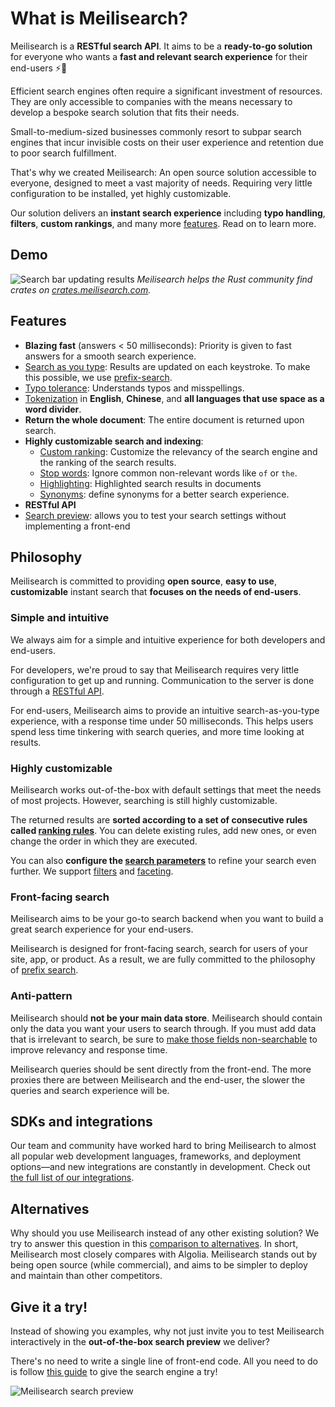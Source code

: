# What is Meilisearch?

Meilisearch is a **RESTful search API**. It aims to be a **ready-to-go solution** for everyone who wants a **fast and relevant search experience** for their end-users ⚡️🔎

Efficient search engines often require a significant investment of resources. They are only accessible to companies with the means necessary to develop a bespoke search solution that fits their needs.

Small-to-medium-sized businesses commonly resort to subpar search engines that incur invisible costs on their user experience and retention due to poor search fulfillment.

That's why we created Meilisearch: An open source solution accessible to everyone, designed to meet a vast majority of needs. Requiring very little configuration to be installed, yet highly customizable.

Our solution delivers an **instant search experience** including **typo handling**, **filters**, **custom rankings**, and many more [features](#features). Read on to learn more.

## Demo

![Search bar updating results](https://raw.githubusercontent.com/meilisearch/documentation/main/assets/images/crates-io-demo.gif)
_Meilisearch helps the Rust community find crates on [crates.meilisearch.com](https://crates.meilisearch.com)._

## Features

- **Blazing fast** (answers < 50 milliseconds): Priority is given to fast answers for a smooth search experience.
- [Search as you type](/learn/what_is_meilisearch/features#search-as-you-type): Results are updated on each keystroke. To make this possible, we use [prefix-search](/learn/advanced/prefix#prefix-search).
- [Typo tolerance](/learn/what_is_meilisearch/features#typo-tolerant): Understands typos and misspellings.
- [Tokenization](/learn/advanced/tokenization) in **English**, **Chinese**, and **all languages that use space as a word divider**.
- **Return the whole document**: The entire document is returned upon search.
- **Highly customizable search and indexing**:
  - [Custom ranking](/learn/core_concepts/relevancy): Customize the relevancy of the search engine and the ranking of the search results.
  - [Stop words](/reference/api/settings#stop-words): Ignore common non-relevant words like `of` or `the`.
  - [Highlighting](/learn/what_is_meilisearch/features#highlighting): Highlighted search results in documents
  - [Synonyms](/learn/what_is_meilisearch/features#synonyms): define synonyms for a better search experience.
- **RESTful API**
- [Search preview](/learn/what_is_meilisearch/search_preview): allows you to test your search settings without implementing a front-end

## Philosophy

Meilisearch is committed to providing **open source**, **easy to use**, **customizable** instant search that **focuses on the needs of end-users**.

### Simple and intuitive

We always aim for a simple and intuitive experience for both developers and end-users.

For developers, we're proud to say that Meilisearch requires very little configuration to get up and running. Communication to the server is done through a [RESTful API](/reference/api/overview).

For end-users, Meilisearch aims to provide an intuitive search-as-you-type experience, with a response time under 50 milliseconds. This helps users spend less time tinkering with search queries, and more time looking at results.

### Highly customizable

Meilisearch works out-of-the-box with default settings that meet the needs of most projects. However, searching is still highly customizable.

The returned results are **sorted according to a set of consecutive rules called [ranking rules](/learn/core_concepts/relevancy#ranking-rules)**. You can delete existing rules, add new ones, or even change the order in which they are executed.

You can also **configure the [search parameters](/reference/api/search)** to refine your search even further. We support [filters](/learn/advanced/filtering) and [faceting](/learn/advanced/faceted_search#faceted-search).

### Front-facing search

Meilisearch aims to be your go-to search backend when you want to build a great search experience for your end-users.

Meilisearch is designed for front-facing search, search for users of your site, app, or product. As a result, we are fully committed to the philosophy of [prefix search](https://en.wikipedia.org/wiki/Trie).

### Anti-pattern

Meilisearch should **not be your main data store**. Meilisearch should contain only the data you want your users to search through. If you must add data that is irrelevant to search, be sure to [make those fields non-searchable](/learn/configuration/displayed_searchable_attributes#searchable-fields) to improve relevancy and response time.

Meilisearch queries should be sent directly from the front-end. The more proxies there are between Meilisearch and the end-user, the slower the queries and search experience will be.

## SDKs and integrations

Our team and community have worked hard to bring Meilisearch to almost all popular web development languages, frameworks, and deployment options—and new integrations are constantly in development. Check out [the full list of our integrations](/learn/what_is_meilisearch/sdks).

## Alternatives

Why should you use Meilisearch instead of any other existing solution? We try to answer this question in this [comparison to alternatives](/learn/what_is_meilisearch/comparison_to_alternatives). In short, Meilisearch most closely compares with Algolia. Meilisearch stands out by being open source (while commercial), and aims to be simpler to deploy and maintain than other competitors.

## Give it a try!

Instead of showing you examples, why not just invite you to test Meilisearch interactively in the **out-of-the-box search preview** we deliver?

There's no need to write a single line of front-end code. All you need to do is follow [this guide](/learn/getting_started/quick_start) to give the search engine a try!

![Meilisearch search preview](https://raw.githubusercontent.com/meilisearch/documentation/main/assets/images/search_preview/no_documents.png)
